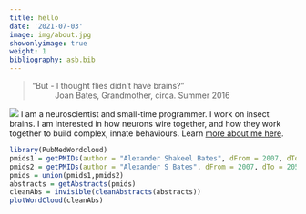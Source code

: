 ```yaml
---
title: hello
date: '2021-07-03'
image: img/about.jpg
showonlyimage: true
weight: 1
bibliography: asb.bib
---
```


> “But - I thought flies didn’t have brains?”
~ Joan Bates, Grandmother, circa. Summer 2016

<!--more-->

![](https://raw.githubusercontent.com/alexanderbates/asbates/main/static/img/about.jpg)
I am a neuroscientist and small-time programmer. I work on insect brains. I am interested in how neurons wire together, and how they work together to build complex, innate behaviours. Learn [more about me here](https://asbates/about).

```r
library(PubMedWordcloud)
pmids1 = getPMIDs(author = "Alexander Shakeel Bates", dFrom = 2007, dTo = 2050, n = 100)
pmids2 = getPMIDs(author = "Alexander S Bates", dFrom = 2007, dTo = 2050, n = 100)
pmids = union(pmids1,pmids2)
abstracts = getAbstracts(pmids)
cleanAbs = invisible(cleanAbstracts(abstracts))
plotWordCloud(cleanAbs)
```

